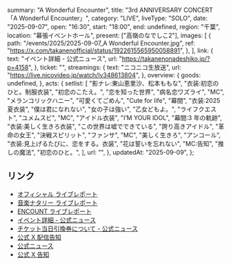   summary: "A Wonderful Encounter",
  title: "3rd ANNIVERSARY CONCERT 「A Wonderful Encounter」",
  category: "LIVE",
  liveType: "SOLO",
  date: "2025-09-07",
  open: "16:30",
  start: "18:00",
  end: undefined,
  region: "千葉",
  location: "幕張イベントホール",
  present: ["高嶺のなでしこ2"],
  images: [
    {
      path: "/events/2025/2025-09-07_A Wonderful Encounter.jpg",
      ref: "https://x.com/takanenofficial/status/1922615565950058891",
    },
  ],
  link: {
    text: "イベント詳細 - 公式ニュース",
    url: "https://takanenonadeshiko.jp/?p=4158",
  },
  ticket: "",
  streamings: {
    text: "ニコニコ生放送",
    url: "https://live.nicovideo.jp/watch/lv348613804",
  },
  overview: {
    goods: undefined,
  },
  acts: {
    setlist: [
      "影ナレ:東山恵里沙、松本ももな",
      "衣装:初恋のひと。制服衣装",
      "初恋のこたえ。",
      "恋を知った世界",
      "病名恋ワズライ",
      "MC",
      "メランコリックハニー",
      "可愛くてごめん",
      "Cute for life",
      "幕間",
      "衣装:2025 夏衣装",
      "僕は君になれない",
      "女の子は強い",
      "乙女どもよ。",
      "ライフクエスト",
      "ユメムスビ",
      "MC",
      "アイドル衣装",
      "I’M YOUR IDOL",
      "幕間:3 年の軌跡",
      "衣装:美しく生きろ衣装",
      "この世界は嘘でできている",
      "誇り高きアイドル",
      "革命の女王",
      "決戦スピリット",
      "ファンサ",
      "MC",
      "美しく生きろ",
      "アンコール",
      "衣装:見上げるたびに、恋をする。衣装",
      "花は誓いを忘れない",
      "MC:告知",
      "推しの魔法",
      "初恋のひと。",
    ],
    url: "",
  },
  updatedAt: "2025-09-09",
};

## リンク

- [オフィシャル ライブレポート](https://prtimes.jp/main/html/rd/p/000000806.000025517.html)
- [音楽ナタリー ライブレポート](https://natalie.mu/music/news/639339)
- [ENCOUNT ライブレポート](https://encount.press/archives/855455/)
- [イベント詳細 - 公式ニュース](https://takanenonadeshiko.jp/?p=4158)
- [チケット当日引換券について - 公式ニュース](https://takanenonadeshiko.jp/?p=4190)
- [公式 X 配信告知](https://x.com/takanenofficial/status/1963165525435199877)
- [公式ニュース](https://takanenonadeshiko.jp/?p=3386)
- [公式 X 告知](https://x.com/takanenofficial/status/1890358265885655133)
